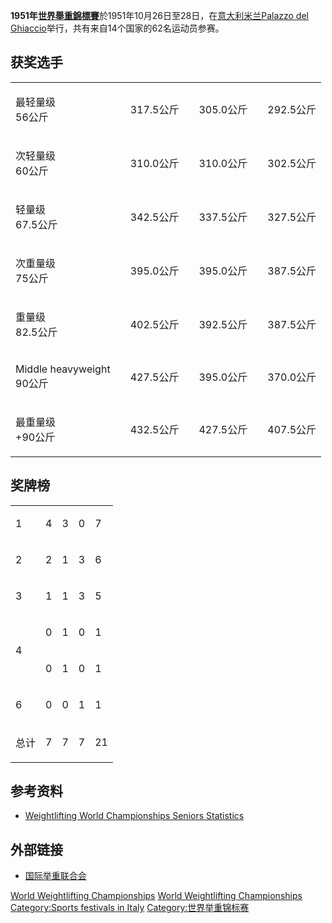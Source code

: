 '''1951年[[世界舉重錦標賽|世界舉重錦標賽]]'''於1951年10月26日至28日，在[[意大利|意大利]][[米兰|米兰]][[Palazzo_del_Ghiaccio|Palazzo del Ghiaccio]]举行，共有来自14个国家的62名运动员参赛。
==获奖选手==
{| {{MedalistTable|type=项目|columns=2|width=250}}
|-
|最轻量级<br />56公斤
|{{flagmedalist|[[Mahmoud_Namjoo|Mahmoud Namjoo]]|IRI|1925}}||317.5公斤
|{{flagmedalist|[[Ali_Mirzaei_(weightlifter)|Ali Mirzaei]]|IRI|1925}}||305.0公斤
|{{flagmedalist|[[Kamal_Mahgoub|Kamal Mahgoub]]|EGY|1922}}||292.5公斤
|-
|次轻量级<br />60公斤
|{{flagmedalist|[[Said_Khalifa_Gouda|Said Khalifa Gouda]]|EGY|1922}}||310.0公斤
|{{flagmedalist|[[Johan_Runge|Johan Runge]]|DEN}}||310.0公斤
|{{flagmedalist|[[Julian_Creus|Julian Creus]]|GBR}}||302.5公斤
|-
|轻量级<br />67.5公斤
|{{flagmedalist|[[Ibrahim_Shams|Ibrahim Shams]]|EGY|1922}}||342.5公斤
|{{flagmedalist|[[Joe_Pitman|Joe Pitman]]|USA|1912}}||337.5公斤
|{{flagmedalist|[[Hassan_Ferdos|Hassan Ferdos]]|IRI|1925}}||327.5公斤
|-
|次重量级<br />75公斤
|{{flagmedalist|[[皮特·乔治|皮特·乔治]]|USA|1912}}||395.0公斤
|{{flagmedalist|[[戴夫·谢泼德_(举重运动员)|戴夫·谢泼德]]|USA|1912}}||395.0公斤
|{{flagmedalist|[[Khadr_El-Touni|Khadr El-Touni]]|EGY|1922}}||387.5公斤
|-
|重量级<br />82.5公斤
|{{flagmedalist|[[Stanley_Stanczyk|Stanley Stanczyk]]|USA|1912}}||402.5公斤
|{{flagmedalist|[[让·德比夫|让·德比夫]]|FRA}}||392.5公斤
|{{flagmedalist|[[Hassan_Rahnavardi|Hassan Rahnavardi]]|IRI|1925}}||387.5公斤
|-
|Middle heavyweight<br />90公斤
|{{flagmedalist|[[Norbert_Schemansky|Norbert Schemansky]]|USA|1912}}||427.5公斤
|{{flagmedalist|[[Mohamed_Ibrahim_Saleh|Mohamed Ibrahim Saleh]]|EGY|1922}}||395.0公斤
|{{flagmedalist|[[Firouz_Pojhan|Firouz Pojhan]]|IRI|1925}}||370.0公斤
|-
|最重量级<br />+90公斤
|{{flagmedalist|[[约翰·戴维斯_(举重运动员)|约翰·戴维斯]]|USA|1912}}||432.5公斤
|{{flagmedalist|[[James_Bradford_(weightlifter)|James Bradford]]|USA|1912}}||427.5公斤
|{{flagmedalist|[[Mohamed_Geisa|Mohamed Geisa]]|EGY|1922}}||407.5公斤
|}

==奖牌榜==

{| {{RankedMedalTable|nation-width=200px}}
|-
| 1 ||align=left|{{flagcountry|USA|1912}} || 4 || 3 || 0 || 7
|-
| 2 ||align=left|{{flagcountry|EGY|1922}} || 2 || 1 || 3 || 6
|-
| 3 ||align=left|{{flagcountry|IRI|1925}} || 1 || 1 || 3 || 5
|-
| rowspan=2|4 ||align=left|{{DEN}} || 0 || 1 || 0 || 1
|-
| align=left|{{FRA}} || 0 || 1 || 0 || 1
|-
| 6 ||align=left|{{GBR2}} || 0 || 0 || 1 || 1
|-
!colspan=2| 总计 !! 7 !! 7 !! 7 !! 21  
|}

==参考资料==
*[http://www.iwf.net/doc/statistics/WORLD_CHAMP_SENIOR_001_146.PDF Weightlifting World Championships Seniors Statistics]{{Wayback|url=http://www.iwf.net/doc/statistics/WORLD_CHAMP_SENIOR_001_146.PDF |date=20110527172617 }}

==外部链接==
*[http://www.iwf.net/ 国际举重联合会]{{Wayback|url=http://www.iwf.net/ |date=20101229124401 }}

{{World Weightlifting Championships}}

[[Category:1951年举重|World Weightlifting Championships]]
[[Category:1951_in_Italian_sport|World Weightlifting Championships]]
[[Category:Sports_festivals_in_Italy|Category:Sports festivals in Italy]]
[[Category:世界举重锦标赛|Category:世界举重锦标赛]]